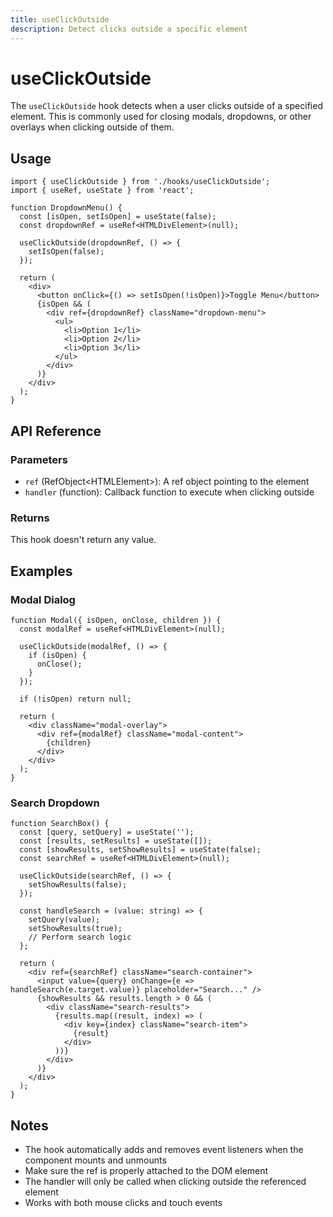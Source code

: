 ```yaml
---
title: useClickOutside
description: Detect clicks outside a specific element
---
```


# useClickOutside

The `useClickOutside` hook detects when a user clicks outside of a specified element. This is
commonly used for closing modals, dropdowns, or other overlays when clicking outside of them.

## Usage

```tsx
import { useClickOutside } from './hooks/useClickOutside';
import { useRef, useState } from 'react';

function DropdownMenu() {
  const [isOpen, setIsOpen] = useState(false);
  const dropdownRef = useRef<HTMLDivElement>(null);

  useClickOutside(dropdownRef, () => {
    setIsOpen(false);
  });

  return (
    <div>
      <button onClick={() => setIsOpen(!isOpen)}>Toggle Menu</button>
      {isOpen && (
        <div ref={dropdownRef} className="dropdown-menu">
          <ul>
            <li>Option 1</li>
            <li>Option 2</li>
            <li>Option 3</li>
          </ul>
        </div>
      )}
    </div>
  );
}
```

## API Reference

### Parameters

- `ref` (RefObject\<HTMLElement\>): A ref object pointing to the element
- `handler` (function): Callback function to execute when clicking outside

### Returns

This hook doesn't return any value.

## Examples

### Modal Dialog

```tsx
function Modal({ isOpen, onClose, children }) {
  const modalRef = useRef<HTMLDivElement>(null);

  useClickOutside(modalRef, () => {
    if (isOpen) {
      onClose();
    }
  });

  if (!isOpen) return null;

  return (
    <div className="modal-overlay">
      <div ref={modalRef} className="modal-content">
        {children}
      </div>
    </div>
  );
}
```

### Search Dropdown

```tsx
function SearchBox() {
  const [query, setQuery] = useState('');
  const [results, setResults] = useState([]);
  const [showResults, setShowResults] = useState(false);
  const searchRef = useRef<HTMLDivElement>(null);

  useClickOutside(searchRef, () => {
    setShowResults(false);
  });

  const handleSearch = (value: string) => {
    setQuery(value);
    setShowResults(true);
    // Perform search logic
  };

  return (
    <div ref={searchRef} className="search-container">
      <input value={query} onChange={e => handleSearch(e.target.value)} placeholder="Search..." />
      {showResults && results.length > 0 && (
        <div className="search-results">
          {results.map((result, index) => (
            <div key={index} className="search-item">
              {result}
            </div>
          ))}
        </div>
      )}
    </div>
  );
}
```

## Notes

- The hook automatically adds and removes event listeners when the component mounts and unmounts
- Make sure the ref is properly attached to the DOM element
- The handler will only be called when clicking outside the referenced element
- Works with both mouse clicks and touch events
